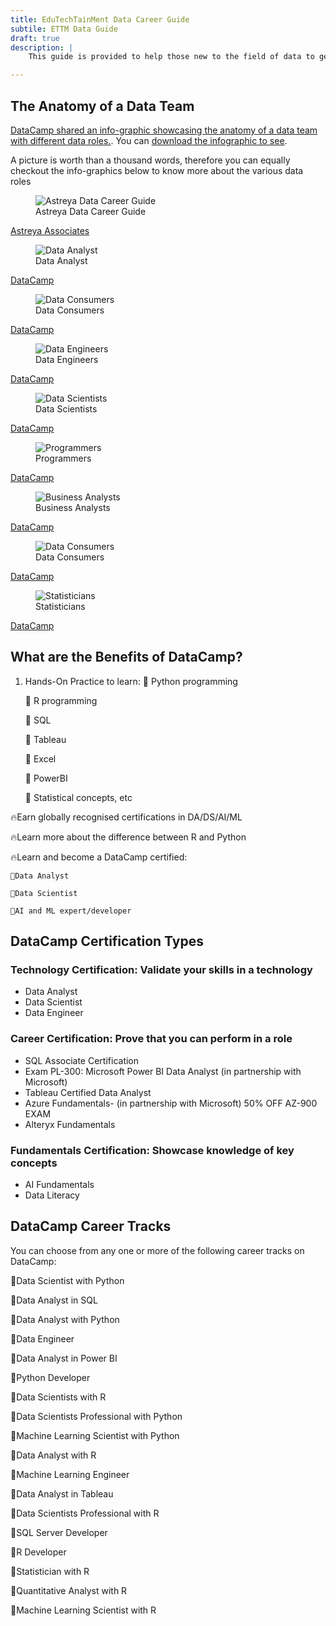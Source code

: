 ```yaml
---
title: EduTechTainMent Data Career Guide
subtile: ETTM Data Guide
draft: true
description: |
    This guide is provided to help those new to the field of data to get started. It not only offers basic explanation of common jargons used in the field but also provides links to valuable resources and platforms to learn, practice, and get certified as a data professional.

---
```


## The Anatomy of a Data Team
[DataCamp shared an info-graphic showcasing the anatomy of a data team with different data roles.](https://www.datacamp.com/blog/infographic-the-anatomy-of-a-data-team-different-data-roles). You can [download the infographic to see](https://images.datacamp.com/image/upload/v1657133340/Marketing/Blog/Anatomy_of_a_Data_Team_Different_Data_Roles.pdf).

A picture is worth than a thousand words, therefore you can equally checkout the info-graphics below to know more about the various data roles

::: {#fig-career1 group="data-career"}
![Astreya Data Career Guide](images/astreya-Data-career-path.png)
:::
::: {.attribution}
[Astreya Associates](https://astreya.com/)
:::

::: {#fig-career2 group="data-career"}
![Data Analyst](images/datacamp-data-analyst.png)
:::
::: {.attribution}
[DataCamp](https://datacamp.com/)
:::

::: {#fig-career3 group="data-career"}
![Data Consumers](images/datacamp-data-consumers.png)
:::
::: {.attribution}
[DataCamp](https://datacamp.com/)
:::

::: {#fig-career4 group="data-career"}
![Data Engineers](images/datacamp-data-engineers.png)
:::
::: {.attribution}
[DataCamp](https://datacamp.com/)
:::

::: {#fig-career5 group="data-career"}
![Data Scientists](images/datacamp-data-scientist.png)
:::
::: {.attribution}
[DataCamp](https://datacamp.com/)
:::

::: {#fig-career6 group="data-career"}
![Programmers](images/datacamp-programmers.png)
:::
::: {.attribution}
[DataCamp](https://datacamp.com/)
:::

::: {#fig-career7 group="data-career"}
![Business Analysts](images/datacamp-business-analysts.png)
:::
::: {.attribution}
[DataCamp](https://datacamp.com/)
:::

::: {#fig-career8 group="data-career"}
![Data Consumers](images/datacamp-ml-scientists.png)
:::
::: {.attribution}
[DataCamp](https://datacamp.com/)
:::

::: {#fig-career9 group="data-career"}
![Statisticians](images/datacamp-statisticians.png)
:::
::: {.attribution}
[DataCamp](https://datacamp.com/)
:::

## What are the Benefits of DataCamp?

1. Hands-On Practice to learn:
    📌 Python programming

    📌 R programming

    📌 SQL

    📌 Tableau

    📌 Excel

    📌 PowerBI

    📌 Statistical concepts, etc

🔥Earn globally recognised certifications in DA/DS/AI/ML

🔥Learn more about the difference between R and Python

🔥Learn and become a DataCamp certified:

    💐Data Analyst

    💐Data Scientist

    💐AI and ML expert/developer 

## DataCamp Certification Types

### Technology Certification: Validate your skills in a technology
- Data Analyst
- Data Scientist
- Data Engineer

### Career Certification: Prove that you can perform in a role
- SQL Associate Certification
- Exam PL-300: Microsoft Power BI Data Analyst (in partnership with Microsoft)
- Tableau Certified Data Analyst 
- Azure Fundamentals-  (in partnership with Microsoft) 50% OFF AZ-900 EXAM 
- Alteryx Fundamentals

### Fundamentals Certification: Showcase knowledge of key concepts
- AI Fundamentals
- Data Literacy

## DataCamp Career Tracks
You can choose from any one or more of the following career tracks on DataCamp:

📍Data Scientist with Python

📍Data Analyst in SQL

📍Data Analyst with Python

📍Data Engineer

📍Data Analyst in Power BI

📍Python Developer

📍Data Scientists with R

📍Data Scientists Professional with Python

📍Machine Learning Scientist with Python

📍Data Analyst with R

📍Machine Learning Engineer

📍Data Analyst in Tableau

📍Data Scientists Professional with R

📍SQL Server Developer

📍R Developer

📍Statistician with R

📍Quantitative Analyst with R

📍Machine Learning Scientist with R


